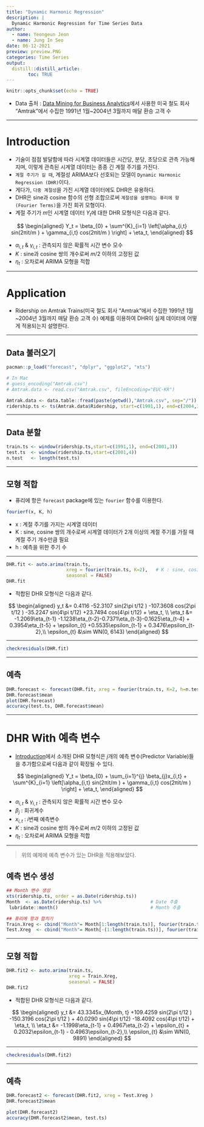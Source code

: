 ---
title: "Dynamic Harmonic Regression"
description: |
  Dynamic Harmonic Regression for Time Series Data
author:
  - name: Yeongeun Jeon
  - name: Jung In Seo
date: 06-12-2021
preview: preview.PNG
categories: Time Series
output: 
  distill::distill_article:
        toc: TRUE
---

```{r setup, include=FALSE}
knitr::opts_chunk$set(echo = TRUE)
```

- Data 출처 : [Data Mining for Business Analytics](https://www.dataminingbook.com/book/r-edition)에서 사용한 미국 철도 회사 “Amtrak”에서 수집한 1991년 1월~2004년 3월까지 매달 환승 고객 수

-----------


# **Introduction**

- 기술이 점점 발달함에 따라 시계열 데이터들은 시간당, 분당, 초당으로 관측 가능해지며, 이렇게 관측된 시계열 데이터는 종종 긴 계절 주기를 가진다.
- `계절 주기가 길 때`, 계절성 ARIMA보다 선호되는 모델이 `Dynamic Harmonic Regression (DHR)`이다.
- 게다가, `다중 계절성`을 가진 시계열 데이터에도 DHR은 유용하다.
- DHR은 sine과 cosine 함수의 선형 조합으로써 `계절성을 설명하는 퓨리에 항(Fourier Terms)`을 가진 회귀 모형이다. 
- 계절 주기가 $m$인 시계열 데이터 $Y_{t}$에 대한 DHR 모형식은 다음과 같다. 

$$
\begin{aligned}
	       Y_t = \beta_{0} + \sum^{K}_{i=1} \left[\alpha_{i,t} sin(2πit/m ) + \gamma_{i,t} cos(2πit/m )   \right] + \eta_t,   
\end{aligned}
$$

- $\alpha_{i,t}$ & $\gamma_{i,t}$ : 관측되지 않은 확률적 시간 변수 모수
- $K$ : sine과 cosine 쌍의 개수로써 $m/2$ 이하의 고정된 값
- $\eta_t$ : 오차로써 ARIMA 모형을 적합

---------

# **Application**

- Ridership on Amtrak Trains(미국 철도 회사 “Amtrak”에서 수집한 1991년 1월~2004년 3월까지 매달 환승 고객 수) 예제를 이용하여 DHR이 실제 데이터에 어떻게 적용되는지 설명한다.

-----------

## **Data 불러오기**

```{r}
pacman::p_load("forecast", "dplyr", "ggplot2", "xts")

# In Mac
# guess_encoding("Amtrak.csv")
# Amtrak.data <- read.csv("Amtrak.csv", fileEncoding="EUC-KR")

Amtrak.data <- data.table::fread(paste(getwd(),"Amtrak.csv", sep="/"))
ridership.ts <- ts(Amtrak.data$Ridership, start=c(1991,1), end=c(2004,3), freq=12)
```

------------

## **Data 분할**

```{r}
train.ts <- window(ridership.ts,start=c(1991,1), end=c(2001,3))
test.ts  <- window(ridership.ts,start=c(2001,4))
n.test   <- length(test.ts)
```

------------

## **모형 적합**

- 퓨리에 항은 `forecast` package에 있는 `fourier` 함수를 이용한다.


```{r, eval= FALSE}
fourierf(x, K, h)
```

- x : 계절 주기를 가지는 시계열 데이터
- K : sine, cosine 쌍의 개수로써 시계열 데이터가 2개 이상의 계절 주기를 가질 때 계절 주기 개수만큼 필요
- h : 예측을 위한 주기 수

------------

```{r}
DHR.fit <- auto.arima(train.ts, 
                      xreg = fourier(train.ts, K=2),   # K : sine, cosine 쌍의 개수/시계열 데이터의 계절 주기가 2개 이상일 때, K는 계절 주기 수만큼 필요
                      seasonal = FALSE)
DHR.fit
```

- 적합된 DHR 모형식은 다음과 같다.

$$
\begin{aligned}
	       y_t &=  0.4116 -52.3107 sin(2\pi t/12 ) -107.3608 cos(2\pi t/12 )  -35.2247 sin(4\pi t/12)  +23.7494 cos(4\pi t/12) + \eta_t, \\
	       \eta_t &= -1.2069\eta_{t-1} -1.1238\eta_{t-2}-0.7371\eta_{t-3}-0.1625\eta_{t-4} + 0.3954\eta_{t-5} + \epsilon_{t} +0.5535\epsilon_{t-1} + 0.3476\epsilon_{t-2},\\
	       \epsilon_{t} &\sim WN(0, 6143)
\end{aligned}
$$


------------

```{r}
checkresiduals(DHR.fit)
```

------------

## **예측**

```{r}
DHR.forecast <- forecast(DHR.fit, xreg = fourier(train.ts, K=2, h=n.test) )
DHR.forecast$mean
plot(DHR.forecast)
accuracy(test.ts, DHR.forecast$mean)
```

---------

# **DHR With 예측 변수**

- [Introduction][**Introduction**]에서 소개된 DHR 모형식은 $j$개의 예측 변수(Predictor Variable)들을 추가함으로써 다음과 같이 확장될 수 있다.

$$
\begin{aligned}
	       Y_t = \beta_{0} + \sum_{i=1}^{j} \beta_{j}x_{i,t} + \sum^{K}_{i=1} \left[\alpha_{i,t} sin(2πit/m ) + \gamma_{i,t} cos(2πit/m )   \right] + \eta_t,   
\end{aligned}
$$


- $\alpha_{i,t}$ & $\gamma_{i,t}$ : 관측되지 않은 확률적 시간 변수 모수
- $\beta_{j}$ : 회귀계수
- $x_{i,t}$ : $i$번째 예측변수
- $K$ : sine과 cosine 쌍의 개수로써 $m/2$ 이하의 고정된 값
- $\eta_t$ : 오차로써 ARIMA 모형을 적합

---------

> 위의 예제에 예측 변수가 있는 DHR을 적용해보았다.

## **예측 변수 생성**

```{r}
## Month 변수 생성
xts(ridership.ts, order = as.Date(ridership.ts))
Month  <- as.Date(ridership.ts) %>%                  # Date 추출
 lubridate::month()                                  # Month 추출

## 퓨리에 항과 합치기
Train.Xreg <- cbind("Month"= Month[1:length(train.ts)], fourier(train.ts, K=2)) 
Test.Xreg  <- cbind("Month"= Month[-(1:length(train.ts))], fourier(train.ts, K=2, h=n.test)) 

```

---------

## **모형 적합**

```{r}
DHR.fit2 <- auto.arima(train.ts, 
                       xreg = Train.Xreg,   
                       seasonal = FALSE)
DHR.fit2

```


- 적합된 DHR 모형식은 다음과 같다.

$$
\begin{aligned}
	       y_t &=  43.3345x_{Month, t} +109.4259 sin(2\pi t/12 ) -150.3196 cos(2\pi t/12 )  + 40.0290 sin(4\pi t/12)  -18.4092 cos(4\pi t/12) + \eta_t, \\
	       \eta_t &= -1.1998\eta_{t-1} + 0.4967\eta_{t-2} + \epsilon_{t} + 0.2032\epsilon_{t-1} - 0.4963\epsilon_{t-2},\\
	       \epsilon_{t} &\sim WN(0, 9891)
\end{aligned}
$$


------------

```{r}
checkresiduals(DHR.fit2)
```

------------

## **예측**

```{r}

DHR.forecast2 <- forecast(DHR.fit2, xreg = Test.Xreg )
DHR.forecast2$mean

plot(DHR.forecast2)
accuracy(DHR.forecast2$mean, test.ts)

```



